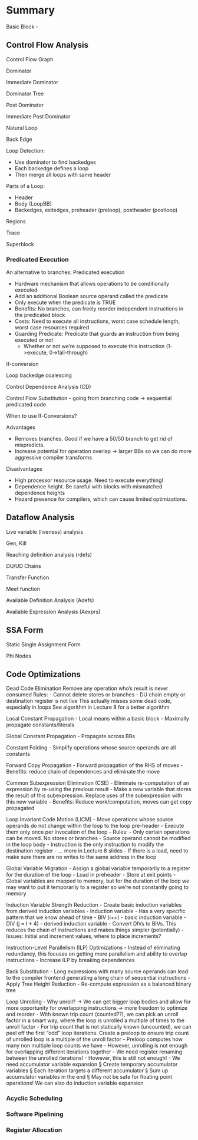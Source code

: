 # Summary


Basic Block - 




## Control Flow Analysis

Control Flow Graph

Dominator

Immediate Dominator

Dominator Tree

Post Dominator

Immediate Post Dominator

Natural Loop

Back Edge

Loop Detection:

- Use dominator to find backedges
- Each backedge defines a loop
- Then merge all loops with same header

Parts of a Loop:

- Header
- Body (LoopBB)
- Backedges, exitedges, preheader (preloop), postheader (postloop)

Regions

Trace

Superblock


### Predicated Execution

An alternative to branches: Predicated execution

- Hardware mechanism that allows operations to be conditionally executed
- Add an additional Boolean source operand called the predicate
- Only execute when the predicate is TRUE
- Benefits: No branches, can freely reorder independent instructions in the predicated block
- Costs: Need to execute all instructions, worst case schedule length, worst case resources required
- Guarding Predicate: Predicate that guards an instruction from being executed or not
  - Whether or not we're supposed to execute this instruction (1->execute, 0->fall-through)

If-conversion

Loop backedge coalescing

Control Dependence Analysis (CD)

Control Flow Substitution - going from branching code -> sequential predicated code

When to use If-Conversions?

Advantages

- Removes branches. Good if we have a 50/50 branch to get rid of mispredicts.
- Increase potential for operation overlap -> larger BBs so we can do more aggressive compiler transforms

Disadvantages

- High processor resource usage. Need to execute everything!
- Dependence height. Be careful with blocks with mismatched dependence heights
- Hazard presence for compilers, which can cause limited optimizations.


## Dataflow Analysis

Live variable (liveness) analysis

Gen, Kill

Reaching definition analysis (rdefs)

DU/UD Chains

Transfer Function

Meet function

Available Definition Analysis (Adefs)

Available Expression Analysis (Aexprs)




## SSA Form

Static Single Assignment Form

Phi Nodes


## Code Optimizations

Dead Code Elimination
	Remove any operation who's result is never consumed
	Rules:
		- Cannot delete stores or branches
		- DU chain empty or destination register is not live
	This actually misses some dead code, especially in loops
		See algorithm in Lecture 8 for a better algorithm

Local Constant Propagation
	- Local means within a basic block
	- Maximally propagate constants/literals

Global Constant Propagation
	- Propagate across BBs

Constant Folding
	- Simplify operations whose source operands are all constants

Forward Copy Propagation
	- Forward propagation of the RHS of moves
	- Benefits: reduce chain of dependences and eliminate the move

Common Subexpression Elimination (CSE)
	- Eliminate re-computation of an expression by re-using the previous result
	- Make a new variable that stores the result of this subexpression. Replace uses of the subexpression with this new variable
	- Benefits: Reduce work/computation, moves can get copy propagated

Loop Invariant Code Motion (LICM)
	- Move operations whose source operands do not change within the loop to the loop pre-header
		- Execute them only once per invocation of the loop
	- Rules:
		- Only certain operations can be moved. No stores or branches
		- Source operand cannot be modified in the loop body
		- Instruction is the only instruction to modify the destination register
		- … more in Lecture 8 slides
		- If there is a load, need to make sure there are no writes to the same address in the loop

Global Variable Migration
	- Assign a global variable temporarily to a register for the duration of the loop
		- Load in preheader
		- Store at exit points
		- Global variables are mapped to memory, but for the duration of the loop we may want to put it temporarily to a register so we're not constantly going to memory

Induction Variable Strength Reduction
	- Create basic induction variables from derived induction variables
	- Induction variable
		- Has a very specific pattern that we know ahead of time
		- BIV (i++) - basic induction variable
		- DIV (j = I * 4) - derived induction variable
	- Convert DIVs to BIVs. This reduces the chain of instructions and makes things simpler (potentially)
	- Issues: Initial and increment values, where to place increments?

Instruction-Level Parallelism (ILP) Optimizations
	- Instead of eliminating redundancy, this focuses on getting more parallelism and ability to overlap instructions
	- Increase ILP by breaking dependences

Back Substitution
	- Long expressions with many source operands can lead to the compiler frontend generating a long chain of sequential instructions
	- Apply Tree Height Reduction
		- Re-compute expression as a balanced binary tree

Loop Unrolling
	- Why unroll? -> We can get bigger loop bodies and allow for more opportunity for overlapping instructions -> more freedom to optimize and reorder
	- With known trip count (counted??), we can pick an unroll factor in a smart way, where the loop is unrolled a multiple of times to the unroll factor
	- For trip count that is not statically known (uncounted), we can peel off the first "odd" loop iterations. Create a preloop to ensure trip count of unrolled loop is a multiple of the unroll factor
		- Preloop computes how many non multiple loop counts we have
	- However, unrolling is not enough for overlapping different iterations together
		- We need register renaming between the unrolled iterations!
		- However, this is still not enough!
		- We need accumulator variable expansion
			§ Create temporary accumulator variables
			§ Each iteration targets a different accumulator
			§ Sum up accumulator variables in the end
			§ May not be safe for floating point operations!
We can also do induction variable expansion

### Acyclic Scheduling


### Software Pipelining



### Register Allocation



## 